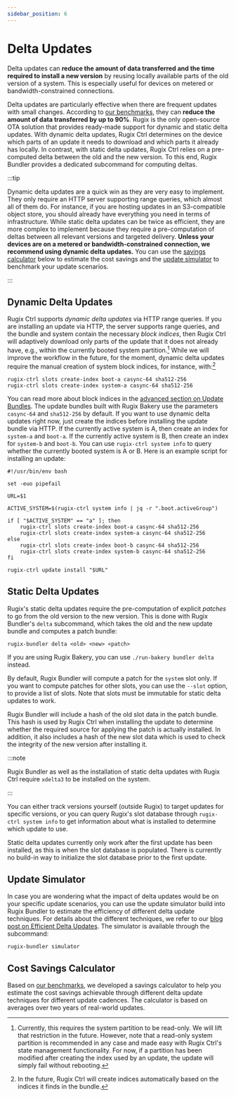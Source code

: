 ```yaml
---
sidebar_position: 6
---
```


# Delta Updates

Delta updates can **reduce the amount of data transferred and the time required to install a new version** by reusing locally available parts of the old version of a system. This is especially useful for devices on metered or bandwidth-constrained connections.


Delta updates are particularly effective when there are frequent updates with small changes. According to [our benchmarks](/blog/efficient-delta-updates), they can **reduce the amount of data transferred by up to 90%**. Rugix is the only open-source OTA solution that provides ready-made support for dynamic and static delta updates. With dynamic delta updates, Rugix Ctrl determines on the device which parts of an update it needs to download and which parts it already has locally. In contrast, with static delta updates, Rugix Ctrl relies on a pre-computed delta between the old and the new version. To this end, Rugix Bundler provides a dedicated subcommand for computing deltas.

:::tip

Dynamic delta updates are a quick win as they are very easy to implement. They only require an HTTP server supporting range queries, which almost all of them do. For instance, if you are hosting updates in an S3-compatible object store, you should already have everything you need in terms of infrastructure. While static delta updates can be twice as efficient, they are more complex to implement because they require a pre-computation of deltas between all relevant versions and targeted delivery. **Unless your devices are on a metered or bandwidth-constrained connection, we recommend using dynamic delta updates.** You can use the [savings calculator](#cost-savings-calculator) below to estimate the cost savings and the [update simulator](#update-simulator) to benchmark your update scenarios.

:::


## Dynamic Delta Updates

Rugix Ctrl supports _dynamic delta updates_ via HTTP range queries.
If you are installing an update via HTTP, the server supports range queries, and the bundle and system contain the necessary _block indices_, then Rugix Ctrl will adaptively download only parts of the update that it does not already have, e.g., within the currently booted system partition.[^delta-read-only]
While we will improve the workflow in the future, for the moment, dynamic delta updates require the manual creation of system block indices, for instance, with:[^future-delta]

[^delta-read-only]: Currently, this requires the system partition to be read-only. We will lift that restriction in the future. However, note that a read-only system partition is recommended in any case and made easy with Rugix Ctrl's state management functionality. For now, if a partition has been modified after creating the index used by an update, the update will simply fail without rebooting.

[^future-delta]: In the future, Rugix Ctrl will create indices automatically based on the indices it finds in the bundle.

```shell
rugix-ctrl slots create-index boot-a casync-64 sha512-256
rugix-ctrl slots create-index system-a casync-64 sha512-256
```

You can read more about block indices in the [advanced section on Update Bundles](./advanced/update-bundles.mdx).
The update bundles built with Rugix Bakery use the parameters `casync-64` and `sha512-256` by default.
If you want to use dynamic delta updates right now, just create the indices before installing the update bundle via HTTP.
If the currently active system is A, then create an index for `system-a` and `boot-a`.
If the currently active system is B, then create an index for `system-b` and `boot-b`.
You can use `rugix-ctrl system info` to query whether the currently booted system is A or B.
Here is an example script for installing an update:

```shell title="install-update.sh"
#!/usr/bin/env bash

set -euo pipefail

URL=$1

ACTIVE_SYSTEM=$(rugix-ctrl system info | jq -r ".boot.activeGroup")

if [ "$ACTIVE_SYSTEM" == "a" ]; then
    rugix-ctrl slots create-index boot-a casync-64 sha512-256
    rugix-ctrl slots create-index system-a casync-64 sha512-256
else
    rugix-ctrl slots create-index boot-b casync-64 sha512-256
    rugix-ctrl slots create-index system-b casync-64 sha512-256
fi

rugix-ctrl update install "$URL"
```

## Static Delta Updates

Rugix's static delta updates require the pre-computation of explicit *patches* to go from the old version to the new version. This is done with Rugix Bundler's `delta` subcommand, which takes the old and the new update bundle and computes a patch bundle:

```shell
rugix-bundler delta <old> <new> <patch>
```

If you are using Rugix Bakery, you can use `./run-bakery bundler delta` instead.

By default, Rugix Bundler will compute a patch for the `system` slot only. If you want to compute patches for other slots, you can use the `--slot` option, to provide a list of slots. Note that slots must be immutable for static delta updates to work.

Rugix Bundler will include a hash of the old slot data in the patch bundle. This hash is used by Rugix Ctrl when installing the update to determine whether the required source for applying the patch is actually installed. In addition, it also includes a hash of the new slot data which is used to check the integrity of the new version after installing it.

:::note

Rugix Bundler as well as the installation of static delta updates with Rugix Ctrl require `xdelta3` to be installed on the system.

:::

You can either track versions yourself (outside Rugix) to target updates for specific versions, or you can query Rugix's slot database through `rugix-ctrl system info` to get information about what is installed to determine which update to use.

Static delta updates currently only work after the first update has been installed, as this is when the slot database is populated. There is currently no build-in way to initialize the slot database prior to the first update.


## Update Simulator

In case you are wondering what the impact of delta updates would be on your specific update scenarios, you can use the update simulator build into Rugix Bundler to estimate the efficiency of different delta update techniques. For details about the different techniques, we refer to our [blog post on Efficient Delta Updates](/blog/efficient-delta-updates). The simulator is available through the subcommand:

```shell
rugix-bundler simulator
```


## Cost Savings Calculator

Based on [our benchmarks](/blog/efficient-delta-updates), we developed a savings calculator to help you estimate the cost savings achievable through different delta update techniques for different update cadences. The calculator is based on averages over two years of real-world updates.


<DeltaUpdateCalculator />
